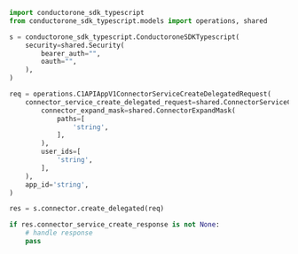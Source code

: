 ```python CreateDelegated.py
import conductorone_sdk_typescript
from conductorone_sdk_typescript.models import operations, shared

s = conductorone_sdk_typescript.ConductoroneSDKTypescript(
    security=shared.Security(
        bearer_auth="",
        oauth="",
    ),
)

req = operations.C1APIAppV1ConnectorServiceCreateDelegatedRequest(
    connector_service_create_delegated_request=shared.ConnectorServiceCreateDelegatedRequest(
        connector_expand_mask=shared.ConnectorExpandMask(
            paths=[
                'string',
            ],
        ),
        user_ids=[
            'string',
        ],
    ),
    app_id='string',
)

res = s.connector.create_delegated(req)

if res.connector_service_create_response is not None:
    # handle response
    pass
```
